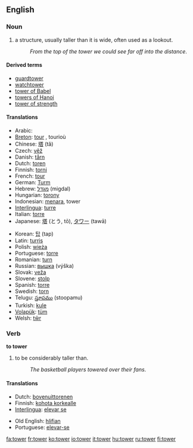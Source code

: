 ==English==

===Noun===
{{wikipedia}}
{{en-noun-reg}}

#a structure, usually taller than it is wide, often used as a lookout.
#:''From the top of the tower we could see far off into the distance''.

====Derived terms====
*[[guardtower]]
*[[watchtower]]
*[[tower of Babel]]
*[[towers of Hanoi]]
*[[tower of strength]]

==== Translations ====
{{top}}
*Arabic: {{ARchar|[[برج]]}} {{Unicode|(burj)}}
*[[Breton]]: [[tour#Breton|tour]] {{m}}, tourioù {{p}}
*Chinese: [[塔]] (tǎ)
*Czech: [[věž]] {{f}}
*Danish: [[tårn]] {{n}}
*Dutch: [[toren]] {{m}}
*Finnish: [[torni]]
*French: [[tour#French|tour]] {{f}}
*German: [[Turm]] {{m}}
*Hebrew: [[מגדל]] (migdal) {{m}}
*Hungarian: [[torony]]
*Indonesian: [[menara]], tower
*[[Interlingua]]: [[turre]]
*Italian: [[torre]] {{f}}
*Japanese: [[塔]] (とう, tō), [[タワー]] (tawā)
{{mid}}
*Korean: [[탑]] (tap)
*Latin: [[turris]] {{f}}
*Polish: [[wieża]] {{f}}
*Portuguese: [[torre]] {{f}}
*Romanian: [[turn#Romanian|turn]] {{n}}
*Russian: [[вышка]] (výška) {{f}}
*Slovak: [[veža]] {{f}}
*Slovene: [[stolp]] {{m}}
*Spanish: [[torre]] {{f}}
*Swedish: [[torn#Swedish|torn]]
*Telugu: [[స్తూపము]] (stoopamu)
*Turkish: [[kule]]
*[[Volapük]]: [[tüm]]
*Welsh: [[tŵr]]
{{bottom}}

===Verb===
'''to tower'''

#to be considerably taller than.
#:''The basketball players towered over their fans''.

====Translations====
{{top}}
*Dutch: [[bovenuittorenen]]
*Finnish: [[kohota korkealle]]
*[[Interlingua]]: [[elevar se]]
{{mid}}
*Old English: [[hlifian]]
*Portuguese: [[elevar-se]]
{{bottom}}

[[fa:tower]]
[[fr:tower]]
[[ko:tower]]
[[io:tower]]
[[it:tower]]
[[hu:tower]]
[[ru:tower]]
[[fi:tower]]